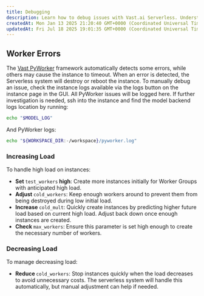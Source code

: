 ```yaml
---
title: Debugging
description: Learn how to debug issues with Vast.ai Serverless. Understand the worker errors, increasing and decreasing load, and how to check the instance logs.
createdAt: Mon Jan 13 2025 21:20:40 GMT+0000 (Coordinated Universal Time)
updatedAt: Fri Jul 18 2025 19:01:35 GMT+0000 (Coordinated Universal Time)
---
```


## Worker Errors

The [Vast PyWorker](https://github.com/vast-ai/pyworker/tree/main) framework automatically detects some errors, while others may cause the instance to timeout. When an error is detected, the Serverless system will destroy or
reboot the instance. To manually debug an issue, check the instance logs available via the logs button on the instance page in the GUI. All PyWorker issues will be logged here.
If further investigation is needed, ssh into the instance and find the model backend logs location by running:

```sh Text  
echo "$MODEL_LOG"
```

And PyWorker logs:

```sh Text
echo "${WORKSPACE_DIR:-/workspace}/pyworker.log"
```

### Increasing Load

To handle high load on instances:

- **Set&#x20;**`test_workers`**&#x20;high**: Create more instances initially for Worker Groups with anticipated high load.
- **Adjust&#x20;**`cold_workers`: Keep enough workers around to prevent them from being destroyed during low initial load.
- **Increase&#x20;**`cold_mult`: Quickly create instances by predicting higher future load based on current high load. Adjust back down once enough instances are created.
- **Check&#x20;**`max_workers`: Ensure this parameter is set high enough to create the necessary number of workers.

### Decreasing Load

To manage decreasing load:

- **Reduce&#x20;**`cold_workers`: Stop instances quickly when the load decreases to avoid unnecessary costs. The serverless system will handle this automatically, but manual adjustment can help if needed.

